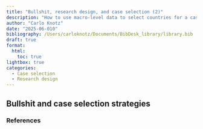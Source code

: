 ```yaml
---
title: "Bullshit, research design, and case selection (2)"
description: "How to use macro-level data to select countries for a case study"
author: "Carlo Knotz"
date: "2025-06-010"
bibliography: /Users/carloknotz/Documents/BibDesk_library/library.bib
draft: true
format:
  html:
    toc: true
lightbox: true
categories:
  - Case selection
  - Research design
---
```


## Bullshit and case selection strategies



### References
















